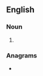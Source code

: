{{also|Agons}}
==English==

===Noun===
{{head|en|noun form}}

# {{plural of|agon|lang=en}}

===Anagrams===
* {{anagrams|en|a=agnos|Ganos|Gaons|Goans|Nogas|Sango|gaons|gosan|sango}}